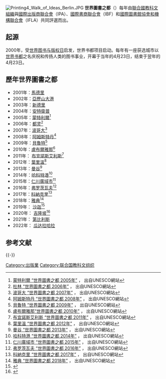 [[File:Printing4_Walk_of_Ideas_Berlin.JPG|thumb]]
'''世界圖書之都'''（{{lang-en|World Book Capital}}）每年由[[聯合國教科文組織|聯合國教科文組織]]與[[國際出版商聯合會|國際出版商聯合會]]（IPA）、[[國際書商聯合會|國際書商聯合會]]（IBF）和[[国际图书馆协会联合会|國際圖書館協會和機構聯合會]]（IFLA）共同評選而出。

== 起源 ==
2000年，受[[世界图书与版权日|世界图书与版权日]]启发，世界书都项目启动。每年有一座获选城市以[[世界书都|世界书都]]之名庆祝和传扬人类的图书事业，开幕于当年的4月23日，结束于翌年的4月23日。
== 歷年世界圖書之都 ==
*2001年：{{ESP}}[[馬德里|馬德里]]
*2002年：{{EGY}}[[亞歷山大港|亞歷山大港]]
*2003年：{{IND}}[[新德里|新德里]]
*2004年：{{BEL}}[[安特衛普|安特衛普]]
*2005年：{{CAN}}[[蒙特利爾|蒙特利爾]]<ref>[http://portal.unesco.org/culture/en/ev.php-URL_ID=18504&URL_DO=DO_TOPIC&URL_SECTION=201.html 蒙特利爾 “世界圖書之都 2005年”] {{Wayback|url=http://portal.unesco.org/culture/en/ev.php-URL_ID%3D18504%26URL_DO%3DDO_TOPIC%26URL_SECTION%3D201.html |date=20160303223122 }}， 出自UNESCO網站</ref>
*2006年：{{ITA}}[[都灵|都灵]]<ref>[http://portal.unesco.org/culture/en/ev.php-URL_ID=24079&URL_DO=DO_TOPIC&URL_SECTION=201.html 杜林 “世界圖書之都 2006年”] {{Wayback|url=http://portal.unesco.org/culture/en/ev.php-URL_ID%3D24079%26URL_DO%3DDO_TOPIC%26URL_SECTION%3D201.html |date=20160303210951 }}， 出自UNESCO網站</ref>
*2007年：{{COL}}[[波哥大|波哥大]]<ref>[http://portal.unesco.org/culture/en/ev.php-URL_ID=27412&URL_DO=DO_TOPIC&URL_SECTION=201.html 波哥大 “世界圖書之都 2007年”] {{Wayback|url=http://portal.unesco.org/culture/en/ev.php-URL_ID%3D27412%26URL_DO%3DDO_TOPIC%26URL_SECTION%3D201.html |date=20160303221240 }}， 出自UNESCO網站</ref>
*2008年：{{NLD}}[[阿姆斯特丹|阿姆斯特丹]]<ref>[http://portal.unesco.org/en/ev.php-URL_ID=33332&URL_DO=DO_TOPIC&URL_SECTION=201.html 阿姆斯特丹 “世界圖書之都 2008年”] {{Wayback|url=http://portal.unesco.org/en/ev.php-URL_ID%3D33332%26URL_DO%3DDO_TOPIC%26URL_SECTION%3D201.html |date=20160820232540 }}， 出自UNESCO網站</ref>
*2009年：{{LBN}}[[貝魯特|貝魯特]]<ref>[http://portal.unesco.org/culture/admin/ev.php?URL_ID=36829&URL_DO=DO_TOPIC&URL_SECTION=201&reload=1279644038 貝魯特 “世界圖書之都 2009年”] {{Wayback|url=http://portal.unesco.org/culture/admin/ev.php?URL_ID=36829&URL_DO=DO_TOPIC&URL_SECTION=201&reload=1279644038 |date=20200414030655 }}， 出自UNESCO網站</ref>
*2010年：{{SVN}}[[盧布爾雅那|盧布爾雅那]]<ref>[http://portal.unesco.org/culture/admin/ev.php?URL_ID=37484&URL_DO=DO_TOPIC&URL_SECTION=201&reload=1279644082 盧布爾雅那“世界圖書之都 2010年”] {{Wayback|url=http://portal.unesco.org/culture/admin/ev.php?URL_ID=37484&URL_DO=DO_TOPIC&URL_SECTION=201&reload=1279644082 |date=20200202140415 }}， 出自UNESCO網站</ref>
*2011年：{{ARG}} [[布宜諾斯艾利斯|布宜諾斯艾利斯]]<ref>[http://portal.unesco.org/culture/en/ev.php-URL_ID=39258&URL_DO=DO_TOPIC&URL_SECTION=201.html 布宜諾斯艾利斯 “世界圖書之都 2011年”] {{Wayback|url=http://portal.unesco.org/culture/en/ev.php-URL_ID%3D39258%26URL_DO%3DDO_TOPIC%26URL_SECTION%3D201.html |date=20160303215302 }}， 出自UNESCO網站</ref>
*2012年：{{ARM}}[[葉里溫|葉里溫]]<ref>[http://www.unesco.org/new/en/media-services/single-view/news/world_capital_book/ 葉里溫 “世界圖書之都 2012年”] {{Wayback|url=http://www.unesco.org/new/en/media-services/single-view/news/world_capital_book/ |date=20170913194112 }}， 出自UNESCO網站</ref>
*2013年：{{THA}}[[曼谷|曼谷]]<ref>[http://www.unesco.org/new/en/media-services/single-view/news/bangkok_designated_world_book_capital_2013/ 曼谷 “世界圖書之都 2013年”] {{Wayback|url=http://www.unesco.org/new/en/media-services/single-view/news/bangkok_designated_world_book_capital_2013/ |date=20170913194114 }}， 出自UNESCO網站</ref>
*2014年：{{NGA}}[[哈科特港|哈科特港]]<ref>[http://www.unesco.org/new/en/media-services/single-view/news/port_harcourt_named_world_book_capital_2014/ 哈科特港 “世界圖書之都 2014年”] {{Wayback|url=http://www.unesco.org/new/en/media-services/single-view/news/port_harcourt_named_world_book_capital_2014/ |date=20180109182517 }}， 出自UNESCO網站</ref>
*2015年：{{KOR}}[[仁川廣域市|仁川廣域市]]<ref>[http://www.unesco.org/new/zh/media-services/single-view/news/incheon_republic_of_korea_named_world_book_capital_2015/ 仁川廣域市 “世界圖書之都 2015年”] {{Wayback|url=http://www.unesco.org/new/zh/media-services/single-view/news/incheon_republic_of_korea_named_world_book_capital_2015/ |date=20210516101520 }}， 出自UNESCO網站</ref>
*2016年：{{POL}}[[弗罗茨瓦夫|弗罗茨瓦夫]]<ref>[http://www.unesco.org/new/en/media-services/single-view/news/wroclaw_named_world_book_capital_for_2016/ 弗罗茨瓦夫 “世界圖書之都 2016年”] {{Wayback|url=http://www.unesco.org/new/en/media-services/single-view/news/wroclaw_named_world_book_capital_for_2016/ |date=20170310220121 }}， 出自UNESCO網站</ref>
*2017年：{{GUI}}[[科納克里|科納克里]]<ref>[http://www.unesco.org/new/en/media-services/single-view/news/conakry_named_world_book_capital_for_2017/#.VbFIZbsViM9 科納克里  “世界圖書之都 2017年”] {{Wayback|url=http://www.unesco.org/new/en/media-services/single-view/news/conakry_named_world_book_capital_for_2017/#.VbFIZbsViM9 |date=20210308145837 }}， 出自UNESCO網站</ref>
*2018年：{{GRE}}[[雅典|雅典]]<ref>[http://www.unesco.org/new/en/media-services/single-view/news/athens_named_world_book_capital_for_2018/#.V-Wc6YVOKM8 雅典  “世界圖書之都 2018年”] {{Wayback|url=http://www.unesco.org/new/en/media-services/single-view/news/athens_named_world_book_capital_for_2018/#.V-Wc6YVOKM8 |date=20170303024815 }}， 出自UNESCO網站</ref>
*2019年：{{flag|UAE}} [[沙迦|沙迦]]<ref>{{Cite web |url=https://en.unesco.org/news/sharjah-named-world-book-capital-2019 |title=UNESCO announcement selecting Sharjah as 2019 World Book Capital |accessdate=2019-02-17 |archive-date=2017-10-31 |archive-url=https://web.archive.org/web/20171031131434/https://en.unesco.org/news/sharjah-named-world-book-capital-2019 |dead-url=no }}</ref>
*2020年：{{Flag|Malaysia}} [[吉隆坡|吉隆坡]]<ref>{{Cite web|url=https://en.unesco.org/world-book-capital-city-2020|title=UNESCO World Book Capital 2020|website=UNESCO|language=en|access-date=2018-09-20|archive-date=2020-11-28|archive-url=https://web.archive.org/web/20201128082113/https://en.unesco.org/world-book-capital-city-2020|dead-url=no}}</ref>
*2021年：{{Flag|Georgia}} [[第比利斯|第比利斯]]
*2022年：{{Flag|Mexico}} [[瓜达拉哈拉_(墨西哥)|瓜达拉哈拉]]

== 参考文献 ==
{{Reflist|2}}

{{-}}
{{世界圖書之都}}

[[Category:出版業|Category:出版業]]
[[Category:联合国教科文组织|Category:联合国教科文组织]]